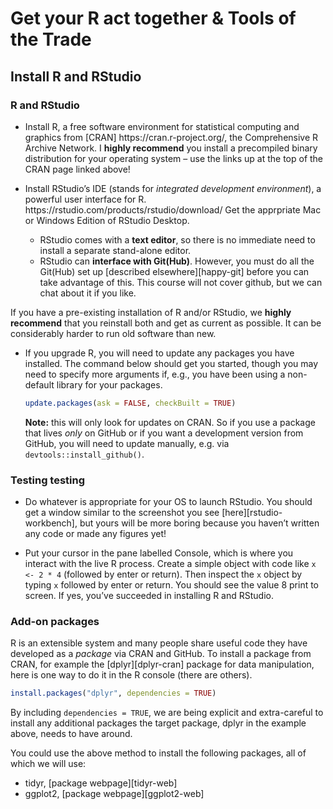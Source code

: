 
# Get your R act together & Tools of the Trade
## Install R and RStudio 

### R and RStudio

* Install R, a free software environment for statistical computing and graphics from [CRAN] https://cran.r-project.org/, the Comprehensive R Archive Network. I __highly recommend__ you install a precompiled binary distribution for your operating system -- use the links up at the top of the CRAN page linked above!

* Install RStudio's IDE (stands for _integrated development environment_), a powerful user interface for R. https://rstudio.com/products/rstudio/download/   Get the apprpriate Mac or Windows Edition of RStudio Desktop.

  
  - RStudio comes with a __text editor__, so there is no immediate need to install a separate stand-alone editor.
  - RStudio can __interface with Git(Hub)__. However, you must do all the Git(Hub) set up [described elsewhere][happy-git] before you can take advantage of this.  This course will not cover github, but we can chat about it if you like.
    
If you have a pre-existing installation of R and/or RStudio, we __highly recommend__ that you reinstall both and get as current as possible. It can be considerably harder to run old software than new.

* If you upgrade R, you will need to update any packages you have installed. The command below should get you started, though you may need to specify more arguments if, e.g., you have been using a non-default library for your packages.

    ``` r
    update.packages(ask = FALSE, checkBuilt = TRUE)
    ```

  __Note:__ this will only look for updates on CRAN. So if you use a package that lives *only* on GitHub or if you want a development version from GitHub, you will need to  update manually, e.g. via `devtools::install_github()`.

### Testing testing

* Do whatever is appropriate for your OS to launch RStudio. You should get a window similar to the screenshot you see [here][rstudio-workbench], but yours will be more boring because you haven't written any code or made any figures yet!

* Put your cursor in the pane labelled Console, which is where you interact with the live R process. Create a simple object with code like `x <- 2 * 4` (followed by enter or return). Then inspect the `x` object by typing `x` followed by enter or return. You should see the value 8 print to screen. If yes, you've succeeded in installing R and RStudio.

### Add-on packages

R is an extensible system and many people share useful code they have developed as a _package_ via CRAN and GitHub. To install a package from CRAN, for example the [dplyr][dplyr-cran] package for data manipulation, here is one way to do it in the R console (there are others).

```r
install.packages("dplyr", dependencies = TRUE)
```

By including `dependencies = TRUE`, we are being explicit and extra-careful to install any additional packages the target package, dplyr in the example above, needs to have around.

You could use the above method to install the following packages, all of which we will use:

* tidyr, [package webpage][tidyr-web]
* ggplot2, [package webpage][ggplot2-web]



    
